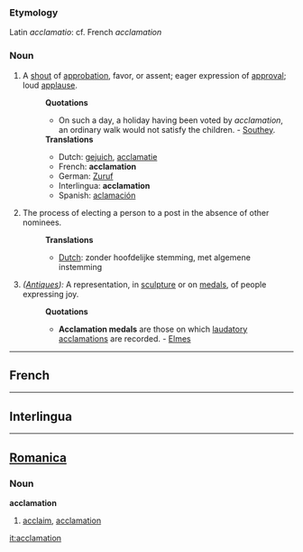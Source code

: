 ===Etymology===
Latin ''acclamatio'': cf. French ''acclamation''
===Noun===
#A [[shout]] of [[approbation]], favor, or assent; eager expression of [[approval]]; loud [[applause]].
#:'''Quotations'''
#:*On such a day, a holiday having been voted by ''acclamation'', an ordinary walk would not satisfy the children. - [[Southey]].
#:'''Translations'''
#:*Dutch: [[gejuich]], [[acclamatie]]
#:*French: '''acclamation'''
#:*German: [[Zuruf]]
#:*Interlingua: '''acclamation''' 
#:*Spanish: [[aclamación]]
#The process of electing a person to a post in the absence of other nominees.
#:'''Translations'''
#:*[[Dutch]]: zonder hoofdelijke stemming, met algemene instemming
#''([[Antique]]s):'' A representation, in [[sculpture]] or on [[medals]], of people expressing joy.
#:'''Quotations'''
#:*'''Acclamation medals''' are those on which [[laudatory]] [[acclamations]] are recorded. - [[Elmes]]

----
==French==
----
==Interlingua==

----

==[[Romanica]]==
===Noun===
<b>acclamation</b>
#[[acclaim]], [[acclamation]]

[[it:acclamation]]